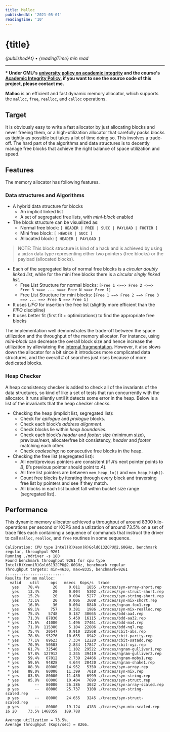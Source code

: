 ```yaml
---
title: Malloc
publishedAt: '2021-05-01'
readingTime: '10'
---
```


# {title}

*{publishedAt}* • *{readingTime} min read*
***

**\* Under CMU's [university policy on academic integrity](https://www.cmu.edu/policies/student-and-student-life/academic-integrity.html) and the course's [Academic Integrity Policy](https://www.cs.cmu.edu/~213/academicintegrity.html), if you want to see the source code of this project, please contact me.**

**Malloc** is an efficient and fast dynamic memory allocator, which supports
the `malloc`, `free`, `realloc`, and `calloc` operations.

## Target

It is obviously easy to write a fast allocator by just allocating blocks and never freeing them, or a high-utilization allocator that carefully packs blocks as tightly as possible but takes a lot of time doing so. This involves a trade-off. The hard part of the algorithms and data structures is to decently manage free blocks that achieve the right balance of space utilization and speed.

## Features

The memory allocator has following features.

### Data structures and Algorithms

* A hybrid data structure for blocks
    * An implicit linked list
    * A set of segregated free lists, with *mini-block* enabled
* The block structure can be visualized as:
    * Normal free block: `[ HEADER | PRED | SUCC | PAYLOAD | FOOTER ]`
    * Mini free block: `[ HEADER | SUCC ]`
    * Allocated block: `[ HEADER | PAYLOAD ]`

> NOTE: This block structure is kind of a hack and is achieved by using a `union` data type representing either two pointers (free blocks) or the payload (allocated blocks).

* Each of the segregated lists of normal free blocks is a *circular doubly linked list*, while for the mini free blocks there is a *circular singly linked list*.
    * Free List Structure for normal blocks:
    `[Free 1 <==> Free 2 <==> Free 3 <==> ... <==> Free N <==> Free 1]`
    * Free List Structure for mini blocks: `[Free 1 ==> Free 2 ==> Free 3 ==> ... ==> Free N ==> Free 1]`
* It uses *LIFO* for insertion the free list (slightly more efficient than the *FIFO* discipline)
* It uses better fit (first fit + optimizations) to find the appropriate free blocks

The implementation well demonstrates the trade-off between the space utilization and the throughput of the memory allocator. For instance, using *mini-block* can decrease the overall block size and hence increase the utilization by alleviateing the [internal fragmentation](https://en.wikipedia.org/wiki/Fragmentation_(computing)#Internal_fragmentation). However, it also slows down the allocator for a bit since it introduces more complicated data structures, and the overall # of searches just rises because of more dedicated blocks.

### Heap Checker

A heap consistency checker is added to check all of the invariants of the data structures, so kind of like a set of tests that run concurrently with the allocator. It runs silently until it detects some error in the heap. Below is a list of the invariants that the heap checker checks.

* Checking the heap (implicit list, segregated list):
    * Check for *epilogue* and *prologue* blocks.
    * Check each block’s *address alignment*.
    * Check blocks lie within *heap boundaries*.
    * Check each block’s *header* and *footer*: size (minimum size), previous/next, allocate/free bit consistency, *header* and *footer* matching each other.
    * Check *coalescing*: no consecutive free blocks in the heap.
* Checking the free list (segregated list):
    * All next/previous pointers are consistent (if $A$’s next pointer points to $B$, $B$’s previous pointer should point to $A$).
    * All free list pointers are between `mem_heap_lo()` and `mem_heap_high()`.
    * Count free blocks by iterating through every block and traversing free list by pointers
    and see if they match.
    * All blocks in each list bucket fall within bucket size range (segregated list).

## Performance

This dynamic memory allocator achieved a throughput of around 8300 kilo-operations per second or KOPS and a utilzation of around 73.5% on a set of trace files each containing a sequence of commands that instruct the driver to call `malloc`, `realloc`, and `free` routines in some sequence.

```vim {36,37}
Calibration: CPU type Intel(R)Xeon(R)Gold6132CPU@2.60GHz, benchmark regular, throughput 9261
Running ./mdriver -s 180 
Found benchmark throughput 9261 for cpu type Intel(R)Xeon(R)Gold6132CPU@2.60GHz, benchmark regular
Throughput targets: min=4630, max=8335, benchmark=9261
..........................
Results for mm malloc:
  valid    util     ops   msecs  Kops/s  trace
   yes    78.4%      20     0.011   1855 ./traces/syn-array-short.rep
   yes    13.4%      20     0.004   5302 ./traces/syn-struct-short.rep
   yes    15.2%      20     0.004   5277 ./traces/syn-string-short.rep
   yes    73.1%      20     0.006   3608 ./traces/syn-mix-short.rep
   yes    16.0%      36     0.004   8840 ./traces/ngram-fox1.rep
   yes    69.1%     757     0.381   1986 ./traces/syn-mix-realloc.rep
 * yes    75.4%    5748     0.187  30665 ./traces/bdd-aa4.rep
 * yes    71.3%   87830     5.450  16115 ./traces/bdd-aa32.rep
 * yes    71.6%   41080     1.496  27461 ./traces/bdd-ma4.rep
 * yes    71.8%  115380     5.104  22606 ./traces/bdd-nq7.rep
 * yes    75.4%   20547     0.910  22568 ./traces/cbit-abs.rep
 * yes    78.6%   95276    10.655   8942 ./traces/cbit-parity.rep
 * yes    77.1%   89623     7.334  12220 ./traces/cbit-satadd.rep
 * yes    70.9%   50583     2.834  17847 ./traces/cbit-xyz.rep
 * yes    61.7%   32540     1.102  29522 ./traces/ngram-gulliver1.rep
 * yes    57.8%  127912     3.245  39419 ./traces/ngram-gulliver2.rep
 * yes    59.4%   67012     2.739  24466 ./traces/ngram-moby1.rep
 * yes    59.6%   94828     4.644  20420 ./traces/ngram-shake1.rep
 * yes    88.3%   80000    14.952   5350 ./traces/syn-array.rep
 * yes    88.0%   80000    11.399   7018 ./traces/syn-mix.rep
 * yes    83.8%   80000    11.430   6999 ./traces/syn-string.rep
 * yes    85.8%   80000    10.404   7690 ./traces/syn-struct.rep
 p yes       --   80000    26.386   3032 ./traces/syn-array-scaled.rep
 p yes       --   80000    25.737   3108 ./traces/syn-string-scaled.rep
 p yes       --   80000    24.655   3245 ./traces/syn-struct-scaled.rep
 p yes       --   80000    19.124   4183 ./traces/syn-mix-scaled.rep
16 20     73.5% 1468359   189.788

Average utilization = 73.5%.
Average throughput (Kops/sec) = 8266.
```

